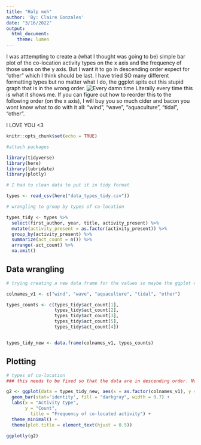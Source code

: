 ```yaml
---
title: "Halp meh"
author: 'By: Claire Gonzales'
date: "3/16/2022"
output: 
  html_document: 
    theme: lumen
---
```


I was atttempting to create a (what I thought was going to be) simple bar plot of the co-location activity types on the x axis and the frequency of those uses on the y axis. But I want it to go in descending order expect for "other" which I think should be last. I have tried SO many different formatting types but no matter what I do, the ggplot spits out this stupid graph that is in the wrong order. 
![Every damn time](ocean_activities_bar.jpeg)
Literally every time this is what it shows me. If you can figure out how to reorder this to the following order (on the x axis), I will buy you so much cider and bacon you wont know what to do with it all: "wind", "wave", "aquaculture", "tidal", "other".

I LOVE YOU <3

```r
knitr::opts_chunk$set(echo = TRUE)

#attach packages

library(tidyverse)
library(here)
library(lubridate)
library(plotly)
```


```r
# I had to clean data to put it in tidy format

types <- read_csv(here("data_types_tidy.csv"))
```


```r
# wrangling to group by types of co-location

types_tidy <- types %>% 
  select(first_author, year, title, activity_present) %>% 
  mutate(activity_present = as.factor(activity_present)) %>% 
  group_by(activity_present) %>% 
  summarize(act_count = n()) %>% 
  arrange(-act_count) %>% 
  na.omit()


```

## Data wrangling
```r
# trying creating a new data frame for the values so maybe the ggplot will be happier

colnames_v1 <- c("wind", "wave", "aquaculture", "tidal", "other")

types_counts <- c(types_tidy$act_count[1],
                  types_tidy$act_count[2],
                  types_tidy$act_count[3],
                  types_tidy$act_count[5],
                  types_tidy$act_count[4])


types_tidy_new <- data.frame(colnames_v1, types_counts)
```

## Plotting
```r
# types of co-location
### this needs to be fixed so that the data are in descending order. Not sure whats wrong

g2 <- ggplot(data = types_tidy_new, aes(x = as.factor(colnames_v1), y = types_counts)) +
  geom_bar(stat='identity', fill = "darkgray", width = 0.7) +
  labs(x = "Activity type",
       y = "Count",
         title = "Frequency of co-located activity") +
  theme_minimal() +
  theme(plot.title = element_text(hjust = 0.5))

ggplotly(g2)
```